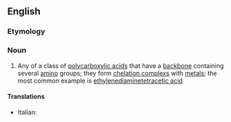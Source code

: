 ==English==

===Etymology===
{{compound|en|poly-|amino|polycarboxylic acid}}

===Noun===
{{en-noun}}

# {{lb|en|organic compound}} Any of a class of [[polycarboxylic acid]]s that have a [[backbone]] containing several [[amino]] groups; they form [[chelation complex]]s with [[metal]]s; the most common example is [[ethylenediaminetetracetic acid]]

====Translations====
{{trans-top|class of polycarboxylic acids}}
* Italian: {{t|it|acido poliamminopolicarbossilico|m}}
{{trans-mid}}
{{trans-bottom}}